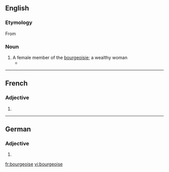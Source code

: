 ==English==

===Etymology===
From {{etyl|fr|en}} {{term|lang=fr|bourgeoise}}

===Noun===
{{en-noun}}

# A female member of the [[bourgeoisie]]; a wealthy woman
#* {{quote-news|year=2007|date=July 10|author=Richard Eder|title=Some Are Merely Different. Then There Are the French.|work=New York Times|url=http://www.nytimes.com/2007/07/10/books/10eder.html
|passage=She is a right-wing '''bourgeoise'''; he is on the left.}}

----

==French==

===Adjective===
{{head|fr|adjective form}}

# {{feminine singular of|bourgeois|lang=fr}}

----

==German==

===Adjective===
{{head|de|adjective form}}

# {{de-inflected form of|bourgeois}}

[[fr:bourgeoise]]
[[vi:bourgeoise]]